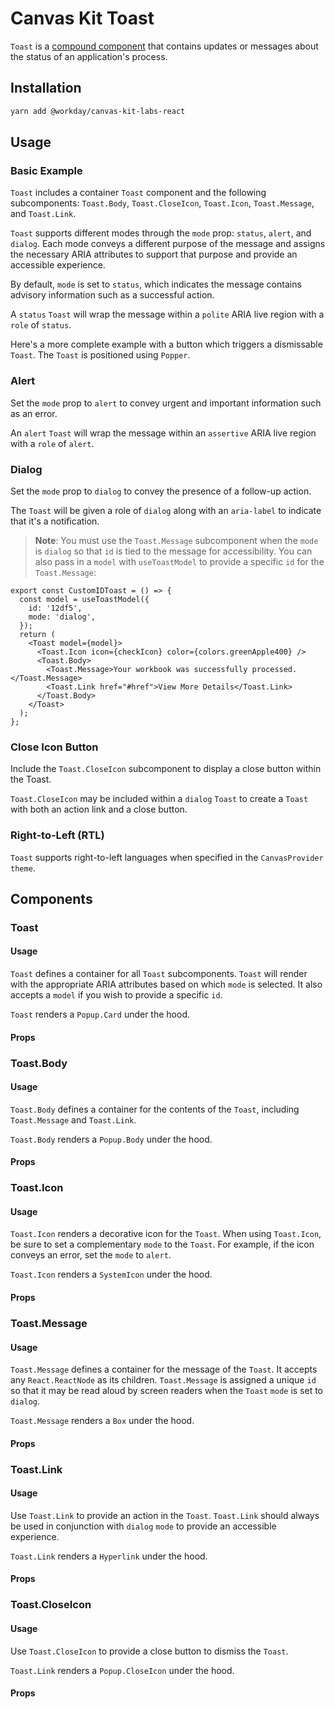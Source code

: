 

<Meta title="Labs/Toast" component={Toast} />

# Canvas Kit Toast

`Toast` is a [compound component](/story/guides-compound-components--page) that contains updates or
messages about the status of an application's process.

## Installation

```sh
yarn add @workday/canvas-kit-labs-react
```

## Usage

### Basic Example

`Toast` includes a container `Toast` component and the following subcomponents: `Toast.Body`,
`Toast.CloseIcon`, `Toast.Icon`, `Toast.Message`, and `Toast.Link`.

`Toast` supports different modes through the `mode` prop: `status`, `alert`, and `dialog`. Each mode
conveys a different purpose of the message and assigns the necessary ARIA attributes to support that
purpose and provide an accessible experience.

By default, `mode` is set to `status`, which indicates the message contains advisory information
such as a successful action.

<ExampleCodeBlock code={Basic} />

A `status` `Toast` will wrap the message within a `polite` ARIA live region with a `role` of
`status`.

Here's a more complete example with a button which triggers a dismissable `Toast`. The `Toast` is
positioned using `Popper`.

<ExampleCodeBlock code={WithPopper} />

### Alert

Set the `mode` prop to `alert` to convey urgent and important information such as an error.

<ExampleCodeBlock code={ToastAlert} />

An `alert` `Toast` will wrap the message within an `assertive` ARIA live region with a `role` of
`alert`.

### Dialog

Set the `mode` prop to `dialog` to convey the presence of a follow-up action.

<ExampleCodeBlock code={ToastDialog} />

The `Toast` will be given a role of `dialog` along with an `aria-label` to indicate that it's a
notification.

> **Note**: You must use the `Toast.Message` subcomponent when the `mode` is `dialog` so that `id`
> is tied to the message for accessibility. You can also pass in a `model` with `useToastModel` to
> provide a specific `id` for the `Toast.Message`:

```tsx
export const CustomIDToast = () => {
  const model = useToastModel({
    id: '12df5',
    mode: 'dialog',
  });
  return (
    <Toast model={model}>
      <Toast.Icon icon={checkIcon} color={colors.greenApple400} />
      <Toast.Body>
        <Toast.Message>Your workbook was successfully processed.</Toast.Message>
        <Toast.Link href="#href">View More Details</Toast.Link>
      </Toast.Body>
    </Toast>
  );
};
```

### Close Icon Button

Include the `Toast.CloseIcon` subcomponent to display a close button within the Toast.

<ExampleCodeBlock code={WithCloseButton} />

`Toast.CloseIcon` may be included within a `dialog` `Toast` to create a `Toast` with both an action
link and a close button.

<ExampleCodeBlock code={WithActionLinkAndCloseIcon} />

### Right-to-Left (RTL)

`Toast` supports right-to-left languages when specified in the `CanvasProvider` `theme`.

<ExampleCodeBlock code={RTL} />

## Components

### Toast

#### Usage

`Toast` defines a container for all `Toast` subcomponents. `Toast` will render with the appropriate
ARIA attributes based on which `mode` is selected. It also accepts a `model` if you wish to provide
a specific `id`.

`Toast` renders a `Popup.Card` under the hood.

#### Props

<ArgsTable of={Toast} />

### Toast.Body

#### Usage

`Toast.Body` defines a container for the contents of the `Toast`, including `Toast.Message` and
`Toast.Link`.

`Toast.Body` renders a `Popup.Body` under the hood.

#### Props

<ArgsTable of={Toast.Body} />

### Toast.Icon

#### Usage

`Toast.Icon` renders a decorative icon for the `Toast`. When using `Toast.Icon`, be sure to set a
complementary `mode` to the `Toast`. For example, if the icon conveys an error, set the `mode` to
`alert`.

`Toast.Icon` renders a `SystemIcon` under the hood.

#### Props

<ArgsTable of={Toast.Icon} />

### Toast.Message

#### Usage

`Toast.Message` defines a container for the message of the `Toast`. It accepts any `React.ReactNode`
as its children. `Toast.Message` is assigned a unique `id` so that it may be read aloud by screen
readers when the `Toast` `mode` is set to `dialog`.

`Toast.Message` renders a `Box` under the hood.

#### Props

<ArgsTable of={Toast.Message} />

### Toast.Link

#### Usage

Use `Toast.Link` to provide an action in the `Toast`. `Toast.Link` should always be used in
conjunction with `dialog` `mode` to provide an accessible experience.

`Toast.Link` renders a `Hyperlink` under the hood.

#### Props

<ArgsTable of={Toast.Link} />

### Toast.CloseIcon

#### Usage

Use `Toast.CloseIcon` to provide a close button to dismiss the `Toast`.

`Toast.Link` renders a `Popup.CloseIcon` under the hood.

#### Props

<ArgsTable of={Toast.CloseIcon} />
